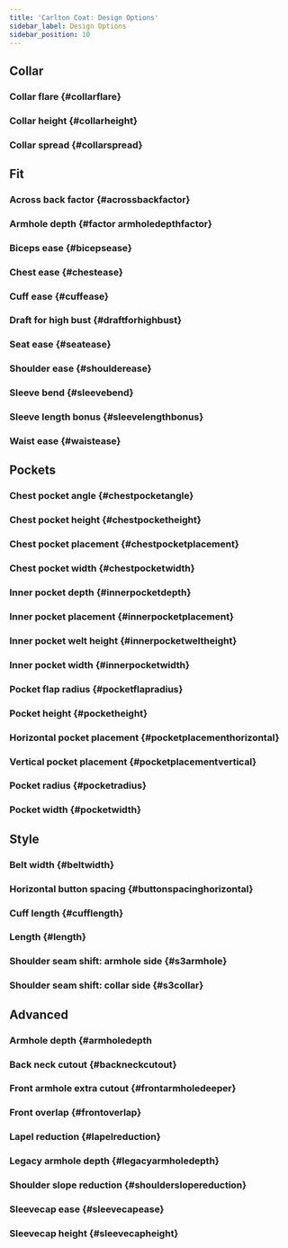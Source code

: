 ```yaml
---
title: 'Carlton Coat: Design Options'
sidebar_label: Design Options
sidebar_position: 10
---
```



<!--------------------------------------------->

## Collar

### Collar flare {#collarflare}

<Collarflare />

### Collar height {#collarheight}

<Collarheight />

### Collar spread {#collarspread}

<Collarspread />

<!--------------------------------------------->

## Fit

### Across back factor {#acrossbackfactor}

<Acrossbackfactor />

### Armhole depth {#factor armholedepthfactor}

<Armholedepthfactor />

### Biceps ease {#bicepsease}

<Bicepsease />

### Chest ease {#chestease}

<Chestease />

### Cuff ease {#cuffease}

<Cuffease />

### Draft for high bust {#draftforhighbust}

<Draftforhighbust />

### Seat ease {#seatease}

<Seatease />

### Shoulder ease {#shoulderease}

<Shoulderease />

### Sleeve bend {#sleevebend}

<Sleevebend />

### Sleeve length bonus {#sleevelengthbonus}

<Sleevelengthbonus />

### Waist ease {#waistease}

<Waistease />

<!--------------------------------------------->

## Pockets

### Chest pocket angle {#chestpocketangle}

<Chestpocketangle />

### Chest pocket height {#chestpocketheight}

<Chestpocketheight />

### Chest pocket placement {#chestpocketplacement}

<Chestpocketplacement />

### Chest pocket width {#chestpocketwidth}

<Chestpocketwidth />

### Inner pocket depth {#innerpocketdepth}

<Innerpocketdepth />

### Inner pocket placement {#innerpocketplacement}

<Innerpocketplacement />

### Inner pocket welt height {#innerpocketweltheight}

<Innerpocketweltheight />

### Inner pocket width {#innerpocketwidth}

<Innerpocketwidth />

### Pocket flap radius {#pocketflapradius}

<Pocketflapradius />

### Pocket height {#pocketheight}

<Pocketheight />

### Horizontal pocket placement {#pocketplacementhorizontal}

<Pocketplacementhorizontal />

### Vertical pocket placement {#pocketplacementvertical}

<Pocketplacementvertical />

### Pocket radius {#pocketradius}

<Pocketradius />

### Pocket width {#pocketwidth}

<Pocketwidth />

<!--------------------------------------------->

## Style

### Belt width {#beltwidth}

<Beltwidth />

### Horizontal button spacing {#buttonspacinghorizontal}

<Buttonspacinghorizontal />

### Cuff length {#cufflength}

<Cufflength />

### Length {#length}

<Length />

### Shoulder seam shift: armhole side {#s3armhole}

<S3armhole />

### Shoulder seam shift: collar side {#s3collar}

<S3collar />

<!--------------------------------------------->

## Advanced

### Armhole depth {#armholedepth

<Armholedepth />

### Back neck cutout {#backneckcutout}

<Backneckcutout />

### Front armhole extra cutout {#frontarmholedeeper}

<Frontarmholedeeper />

### Front overlap {#frontoverlap}

<Frontoverlap />

### Lapel reduction {#lapelreduction}

<Lapelreduction />

### Legacy armhole depth {#legacyarmholedepth}

<Legacyarmholedepth />

### Shoulder slope reduction {#shoulderslopereduction}

<Shoulderslopereduction />

### Sleevecap ease {#sleevecapease}

<Sleevecapease />

### Sleevecap height {#sleevecapheight}

<Sleevecapheight />
